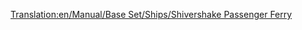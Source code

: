 [[Translation:en/Manual/Base Set/Ships/Shivershake Passenger Ferry]]
{{fr/Bateau|Nom=Ferry de passagers Shivershake
|Image=[[File:en/Toylandpassengership.png|Shivershake Passenger Ferry]]
|Coût=21 325£ (42 650$)
|Vitesse=64 km/h (40 mph)
|Entretien=1 312£ (2 624$)
|Conception=1977
|Vie=30
|Capacité=130 passagers
|Description= Le ferry de passagers Shivershake est le second navire de voyageurs du pays des jouets, deux fois plus rapide que le [[fr/Manual/Base Set/Ships/Ferry de passagers Chugger-Chug|Ferry de passagers Chugger-Chug]]. Il est conçu comme un transport de voyageurs lent sur de longues distances.
|Réalité=Fictif.
}}